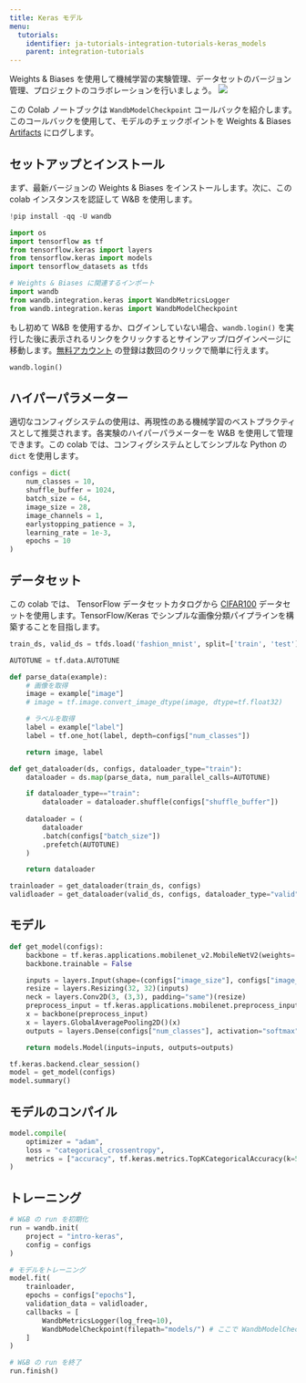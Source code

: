 ```yaml
---
title: Keras モデル
menu:
  tutorials:
    identifier: ja-tutorials-integration-tutorials-keras_models
    parent: integration-tutorials
---
```


<Card title="Try in Colab" href="https://colab.research.google.com/github/wandb/examples/blob/master/colabs/keras/Use_WandbModelCheckpoint_in_your_Keras_workflow.ipynb" icon="python"/>
Weights & Biases を使用して機械学習の実験管理、データセットのバージョン管理、プロジェクトのコラボレーションを行いましょう。

<Frame>
    <img src="/images/tutorials/huggingface-why.png"  />
</Frame>

この Colab ノートブックは `WandbModelCheckpoint` コールバックを紹介します。このコールバックを使用して、モデルのチェックポイントを Weights & Biases [Artifacts](/ja/guides/artifacts/) にログします。

## セットアップとインストール

まず、最新バージョンの Weights & Biases をインストールします。次に、この colab インスタンスを認証して W&B を使用します。

```python
!pip install -qq -U wandb
```

```python
import os
import tensorflow as tf
from tensorflow.keras import layers
from tensorflow.keras import models
import tensorflow_datasets as tfds

# Weights & Biases に関連するインポート
import wandb
from wandb.integration.keras import WandbMetricsLogger
from wandb.integration.keras import WandbModelCheckpoint
```

もし初めて W&B を使用するか、ログインしていない場合、`wandb.login()` を実行した後に表示されるリンクをクリックするとサインアップ/ログインページに移動します。[無料アカウント](https://wandb.ai/signup) の登録は数回のクリックで簡単に行えます。

```python
wandb.login()
```

## ハイパーパラメーター

適切なコンフィグシステムの使用は、再現性のある機械学習のベストプラクティスとして推奨されます。各実験のハイパーパラメーターを W&B を使用して管理できます。この colab では、コンフィグシステムとしてシンプルな Python の `dict` を使用します。

```python
configs = dict(
    num_classes = 10,
    shuffle_buffer = 1024,
    batch_size = 64,
    image_size = 28,
    image_channels = 1,
    earlystopping_patience = 3,
    learning_rate = 1e-3,
    epochs = 10
)
```

## データセット

この colab では、 TensorFlow データセットカタログから [CIFAR100](https://www.tensorflow.org/datasets/catalog/cifar100) データセットを使用します。TensorFlow/Keras でシンプルな画像分類パイプラインを構築することを目指します。

```python
train_ds, valid_ds = tfds.load('fashion_mnist', split=['train', 'test'])
```

```python
AUTOTUNE = tf.data.AUTOTUNE

def parse_data(example):
    # 画像を取得
    image = example["image"]
    # image = tf.image.convert_image_dtype(image, dtype=tf.float32)

    # ラベルを取得
    label = example["label"]
    label = tf.one_hot(label, depth=configs["num_classes"])

    return image, label

def get_dataloader(ds, configs, dataloader_type="train"):
    dataloader = ds.map(parse_data, num_parallel_calls=AUTOTUNE)

    if dataloader_type=="train":
        dataloader = dataloader.shuffle(configs["shuffle_buffer"])
      
    dataloader = (
        dataloader
        .batch(configs["batch_size"])
        .prefetch(AUTOTUNE)
    )

    return dataloader
```

```python
trainloader = get_dataloader(train_ds, configs)
validloader = get_dataloader(valid_ds, configs, dataloader_type="valid")
```

## モデル

```python
def get_model(configs):
    backbone = tf.keras.applications.mobilenet_v2.MobileNetV2(weights='imagenet', include_top=False)
    backbone.trainable = False

    inputs = layers.Input(shape=(configs["image_size"], configs["image_size"], configs["image_channels"]))
    resize = layers.Resizing(32, 32)(inputs)
    neck = layers.Conv2D(3, (3,3), padding="same")(resize)
    preprocess_input = tf.keras.applications.mobilenet.preprocess_input(neck)
    x = backbone(preprocess_input)
    x = layers.GlobalAveragePooling2D()(x)
    outputs = layers.Dense(configs["num_classes"], activation="softmax")(x)

    return models.Model(inputs=inputs, outputs=outputs)
```

```python
tf.keras.backend.clear_session()
model = get_model(configs)
model.summary()
```

## モデルのコンパイル

```python
model.compile(
    optimizer = "adam",
    loss = "categorical_crossentropy",
    metrics = ["accuracy", tf.keras.metrics.TopKCategoricalAccuracy(k=5, name='top@5_accuracy')]
)
```

## トレーニング

```python
# W&B の run を初期化
run = wandb.init(
    project = "intro-keras",
    config = configs
)

# モデルをトレーニング
model.fit(
    trainloader,
    epochs = configs["epochs"],
    validation_data = validloader,
    callbacks = [
        WandbMetricsLogger(log_freq=10),
        WandbModelCheckpoint(filepath="models/") # ここで WandbModelCheckpoint を使用しています
    ]
)

# W&B の run を終了
run.finish()
```